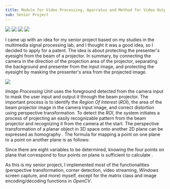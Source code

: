 ```yaml
---
title: Module for Video Processing, Aparratus and Method for Video Output
sub: Senior Project
---
```


<div className="grid grid-cols-2 sm:grid-cols-4 gap-2">
	<Image src={flow1} caption="1. Input" />
	<Image src={flow2} caption="2. ROI Projection" />
	<Image src={flow3} caption="3. Extracted Mask" />
	<Image src={flow4} caption="4. Output" />
</div>

I came up with an idea for my senior project based on my studies in the multimedia signal processing lab, and I thought it was a good idea, so I decided to apply for a patent.
The idea is about protecting the presenter's eyesight from the beam of a projector.
In summary, by connecting the camera in the direction of the projection area of the projector, separating the background and presenter from the input image, and protecting the eyesight by masking the presenter's area from the projected image.

<Image src={overview} caption="System Overview" />

*Image Processing Unit* uses the foreground detected from the camera input to mask the user input and output it through the beam projector.
The important process is to identify the *Region Of Interest* (*ROI*), the area of the beam projector image in the camera input image, and correct distortion using perspective transformation.
To detect the *ROI*, the system initiates a process of projecting an easily recognizable pattern from the beam projector and recognizing it from the camera at the start.
The perspective transformation of a planar object in 3D space onto another 2D plane can be expressed as homography <TeX inline expr="H" />.
The formula for mapping a point <TeX inline expr="(x,y)" /> on one plane to a point <TeX inline expr="(x\prime,y\prime)" /> on another plane is as follows:

<TeX expr={homography} />

Since there are eight variables to be determined, knowing the four points on plane <TeX inline expr="A" /> that correspond to four points on plane <TeX inline expr="B" /> is sufficient to calculate <TeX inline expr="H" />.

As this is my senior project, I implemented most of the functionalities (perspective transformation, corner detection, video streaming, *Windows* screen capture, and more) myself, except for the matrix class and image encoding/decoding functions in *OpenCV*.
